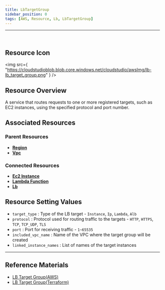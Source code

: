 ```yaml
---
title: LbTargetGroup
sidebar_position: 0
tags: [AWS, Resource, Lb, LbTargetGroup]
---
```


<hr />
<br />

## Resource Icon

<img
    src={
        "https://cloudstudioblob.blob.core.windows.net/cloudstudio/awsImg/lb-lb_target_group.png"
    }
/>

## Resource Overview

A service that routes requests to one or more registered targets, such as EC2 instances, using the specified protocol and port number.

## Associated Resources

### Parent Resources

-   [**Region**](https://docs.cstudio.app/docs/resource/aws/Base/Region)
-   [**Vpc**](https://docs.cstudio.app/docs/resource/aws/Vpc/Vpc)

### Connected Resources

-   [**Ec2 Instance**](https://docs.cstudio.app/docs/resource/aws/Ec2/Instance)
-   [**Lambda Function**](https://docs.cstudio.app/docs/resource/aws/Lambda/LambdaFunction)
-   [**Lb**](https://docs.cstudio.app/docs/resource/aws/Lb)

## Resource Setting Values

-   `target_type` : Type of the LB target - `Instance`, `Ip`, `Lambda`, `Alb`
-   `protocol` : Protocol used for routing traffic to the targets - `HTTP`, `HTTPS`, `TCP`, `TCP_UDP`, `TLS`
-   `port` : Port for receiving traffic - `1~65535`
-   `included_vpc_name` : Name of the VPC where the target group will be created
-   `linked_instance_names` : List of names of the target instances


---

## Reference Materials

-   [LB Target Group(AWS)](https://docs.aws.amazon.com/ko_kr/elasticloadbalancing/latest/application/load-balancer-target-groups.html)
-   [LB Target Group(Terraform)](https://registry.terraform.io/providers/hashicorp/aws/latest/docs/resources/lb_target_group)